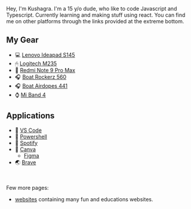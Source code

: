 
Hey, I'm Kushagra. I'm a 15 y/o dude, who like to code Javascript and Typescript. Currently learning and making stuff using react.
You can find me on other platforms through the links provided at the extreme bottom.



## My Gear

- 💻 [Lenovo Ideapad S145](https://www.amazon.in/Lenovo-IdeaPad-15-6-inch-Platinum-81W800TEIN/dp/B08W8J4TQB/ref=sr_1_11?dchild=1&keywords=lenovo+ideapad+s145&qid=1624502711&s=computers&sr=1-11) 
- 🖱 [Logitech M235](https://www.logitech.com/en-in/products/mice/m235-wireless-mouse.910-003384.html)
- 📱 [Redmi Note 9 Pro Max](https://www.mi.com/in/redmi-note-9-pro-max/) 
- 🎧 [Boat Rockerz 560](https://www.boat-lifestyle.com/collections/bluetooth-wireless-headphones/products/rockerz-560?variant=31407813820514)
- 🎧 [Boat Airdopes 441](https://www.boat-lifestyle.com/collections/true-wireless-earbuds/products/airdopes-441?variant=31759662219362)
- ⌚️ [Mi Band 4](https://www.mi.com/in/mi-smart-band-4/)

## Applications

- 📝 [VS Code](https://code.visualstudio.com)
- 🔗 [Powershell](https://docs.microsoft.com/en-us/powershell/scripting/overview?view=powershell-7.1) 
- 🎵 [Spotify](https://open.spotify.com/user/swfc7nj2mx7i1h6n0kf81itge) 
- 🎨 [Canva](https://canva.com)
    - [Figma](https://www.figma.com)
- 🌏 [Brave](https://brave.com/) 




<br />

Few more pages:

<RemoveBulletsFromList>

- [websites](https://kushagraraj.me/websites) containing many fun and educations websites.

</RemoveBulletsFromList>


 




